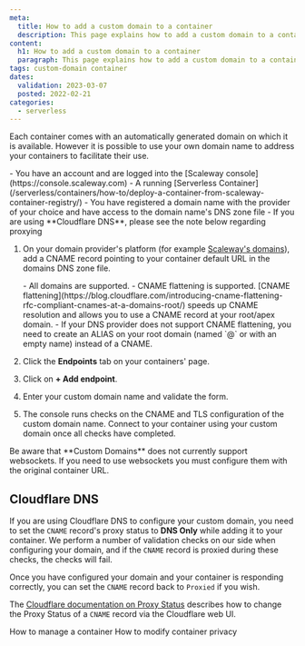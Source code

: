 ```yaml
---
meta:
  title: How to add a custom domain to a container
  description: This page explains how to add a custom domain to a container
content:
  h1: How to add a custom domain to a container
  paragraph: This page explains how to add a custom domain to a container
tags: custom-domain container
dates:
  validation: 2023-03-07
  posted: 2022-02-21
categories:
  - serverless
---
```


Each container comes with an automatically generated domain on which it is available. However it is possible to use your own domain name to address your containers to facilitate their use.

<Macro id="iam-requirements" />

<Message type="requirement">
  - You have an account and are logged into the [Scaleway console](https://console.scaleway.com)
  - A running [Serverless Container](/serverless/containers/how-to/deploy-a-container-from-scaleway-container-registry/)
  - You have registered a domain name with the provider of your choice and have access to the domain name's DNS zone file
  - If you are using **Cloudflare DNS**, please see the note below regarding proxying
</Message>

1. On your domain provider's platform (for example [Scaleway's domains](/network/domains-and-dns/how-to/manage-dns-records/)), add a CNAME record pointing to your container default URL in the domains DNS zone file.
    <Lightbox src="scaleway-dns-cname.webp" alt="" />

    <Message type="note">
      - All domains are supported.
      - CNAME flattening is supported. [CNAME flattening](https://blog.cloudflare.com/introducing-cname-flattening-rfc-compliant-cnames-at-a-domains-root/) speeds up CNAME resolution and allows you to use a CNAME record at your root/apex domain.
      - If your DNS provider does not support CNAME flattening, you need to create an ALIAS on your root domain (named `@` or with an empty name) instead of a CNAME.
    </Message>
2. Click the **Endpoints** tab on your containers' page.
    <Lightbox src="scaleway-containers-domain.webp" alt="" />
3. Click on **+ Add endpoint**.
4. Enter your custom domain name and validate the form.
5. The console runs checks on the CNAME and TLS configuration of the custom domain name. Connect to your container using your custom domain once all checks have completed.
    <Lightbox src="scaleway-containers-endpoint-added.webp" alt="" />

<Message type="important">
  Be aware that **Custom Domains** does not currently support websockets. If you need to use websockets you must configure them with the original container URL.
</Message>

## Cloudflare DNS

If you are using Cloudflare DNS to configure your custom domain, you need to set the `CNAME` record's proxy status to **DNS Only** while adding it to your container. We perform a number of validation checks on our side when configuring your domain, and if the `CNAME` record is proxied during these checks, the checks will fail.

Once you have configured your domain and your container is responding correctly, you can set the `CNAME` record back to `Proxied` if you wish.

The [Cloudflare documentation on Proxy Status](https://developers.cloudflare.com/dns/manage-dns-records/reference/proxied-dns-records/) describes how to change the Proxy Status of a `CNAME` record via the Cloudflare web UI.

<Navigation title="See Also">
  <PreviousButton to="/serverless/containers/how-to/manage-a-container/">How to manage a container</PreviousButton>
  <NextButton to="/serverless/containers/how-to/modify-container-privacy/">How to modify container privacy</NextButton>
</Navigation>
